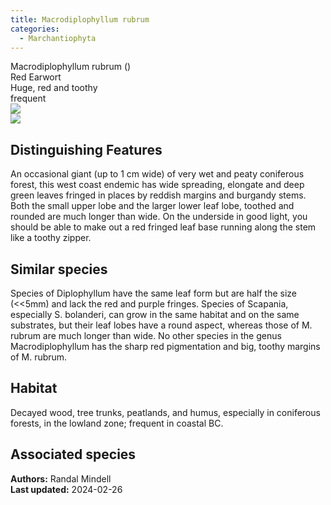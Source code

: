```yaml
---
title: Macrodiplophyllum rubrum
categories:
  - Marchantiophyta
---
```


<div class="info-panel">
 <div class="info-top">
  <div class="taxon-scientific"><span class="taxon-name">Macrodiplophyllum rubrum</span> <span class="taxon-authority"></span> <span class="taxon-family">()</span></div>
  <div class="taxon-common">Red Earwort</div>
 </div>
 <div class="info-bottom">
  <div class="taxon-qnd">Huge, red and toothy</div>
  <div class="taxon-abundance">frequent</div>
 </div>
</div>

<div class="tab-index">
 <div class="tab-eye tab-active"><img src="../img/bryo guide eye.png"/></div>
 <div class="tab-microscope"><img src="../img/bryo guide microscope.png"/></div>
</div>

## Distinguishing Features

An occasional giant (up to 1 cm wide) of very wet and peaty coniferous forest, this west coast endemic has wide spreading, elongate and deep green leaves fringed in places by reddish margins and burgandy stems. Both the small upper lobe and the larger lower leaf lobe, toothed and rounded are much longer than wide. On the underside in good light, you should be able to make out a red fringed leaf base running along the stem like a toothy zipper.

## Similar species

Species of Diplophyllum have the same leaf form but are half the size (&lt;&lt;5mm) and lack the red and purple fringes. Species of Scapania, especially S. bolanderi, can grow in the same habitat and on the same substrates, but their leaf lobes have a round aspect, whereas those of M. rubrum are much longer than wide. No other species in the genus Macrodiplophyllum has the sharp red pigmentation and big, toothy margins of M. rubrum.

## Habitat

Decayed wood, tree trunks, peatlands, and humus, especially in coniferous forests, in the lowland zone; frequent in coastal BC.

## Associated species



<div class="taxon-footer">
 <div class="taxon-authors"><b>Authors:</b> <span>Randal Mindell</span></div>
 <div class="taxon-update"><b>Last updated:</b> <span>2024-02-26</span></div>
</div>


